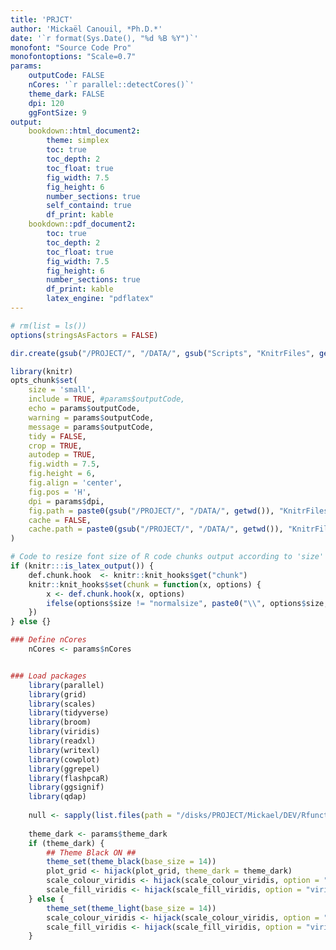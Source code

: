 ```yaml
---
title: 'PRJCT'
author: 'Mickaël Canouil, *Ph.D.*'
date: '`r format(Sys.Date(), "%d %B %Y")`'
monofont: "Source Code Pro"
monofontoptions: "Scale=0.7"
params:
    outputCode: FALSE
    nCores: '`r parallel::detectCores()`'
    theme_dark: FALSE
    dpi: 120
    ggFontSize: 9
output:
    bookdown::html_document2:
        theme: simplex
        toc: true
        toc_depth: 2
        toc_float: true
        fig_width: 7.5
        fig_height: 6
        number_sections: true
        self_containd: true
        df_print: kable
    bookdown::pdf_document2:
        toc: true
        toc_depth: 2
        toc_float: true
        fig_width: 7.5
        fig_height: 6
        number_sections: true
        df_print: kable
        latex_engine: "pdflatex"
---
```


```r
# rm(list = ls())
options(stringsAsFactors = FALSE)

dir.create(gsub("/PROJECT/", "/DATA/", gsub("Scripts", "KnitrFiles", getwd())), recursive = TRUE, showWarnings = FALSE)

library(knitr)
opts_chunk$set(
    size = 'small',
    include = TRUE, #params$outputCode,
    echo = params$outputCode,
    warning = params$outputCode,
    message = params$outputCode,
    tidy = FALSE,
    crop = TRUE,
    autodep = TRUE,
    fig.width = 7.5,
    fig.height = 6,
    fig.align = 'center',
    fig.pos = 'H',
    dpi = params$dpi,
    fig.path = paste0(gsub("/PROJECT/", "/DATA/", getwd()), "KnitrFiles/"),
    cache = FALSE,
    cache.path = paste0(gsub("/PROJECT/", "/DATA/", getwd()), "KnitrFiles/")
)

# Code to resize font size of R code chunks output according to 'size' option (only LATEX)
if (knitr:::is_latex_output()) {
    def.chunk.hook  <- knitr::knit_hooks$get("chunk")
    knitr::knit_hooks$set(chunk = function(x, options) {
        x <- def.chunk.hook(x, options)
        ifelse(options$size != "normalsize", paste0("\\", options$size,"\n\n", x, "\n\n \\normalsize"), x)
    })
} else {}

### Define nCores
    nCores <- params$nCores


### Load packages
    library(parallel)
    library(grid)
    library(scales)
    library(tidyverse)
    library(broom)
    library(viridis)
    library(readxl)
    library(writexl)
    library(cowplot)
    library(ggrepel)
    library(flashpcaR)
    library(ggsignif)
    library(qdap)
    
    null <- sapply(list.files(path = "/disks/PROJECT/Mickael/DEV/Rfunctions/", full.names = TRUE), source)
    
    theme_dark <- params$theme_dark
    if (theme_dark) {
        ## Theme Black ON ##
        theme_set(theme_black(base_size = 14))
        plot_grid <- hijack(plot_grid, theme_dark = theme_dark)
        scale_colour_viridis <- hijack(scale_colour_viridis, option = "viridis", begin = 2/5, end = 1, direction = -1)
        scale_fill_viridis <- hijack(scale_fill_viridis, option = "viridis", begin = 2/5, end = 1, direction = -1)
    } else {
        theme_set(theme_light(base_size = 14))
        scale_colour_viridis <- hijack(scale_colour_viridis, option = "viridis", begin = 0, end = 4/5)
        scale_fill_viridis <- hijack(scale_fill_viridis, option = "viridis", begin = 0, end = 4/5)
    }    

```

